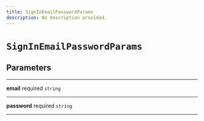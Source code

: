 ```yaml
---
title: SignInEmailPasswordParams
description: No description provided.
---
```


# `SignInEmailPasswordParams`

## Parameters

---

**email** <span className="optional-status">required</span> `string`

---

**password** <span className="optional-status">required</span> `string`

---

